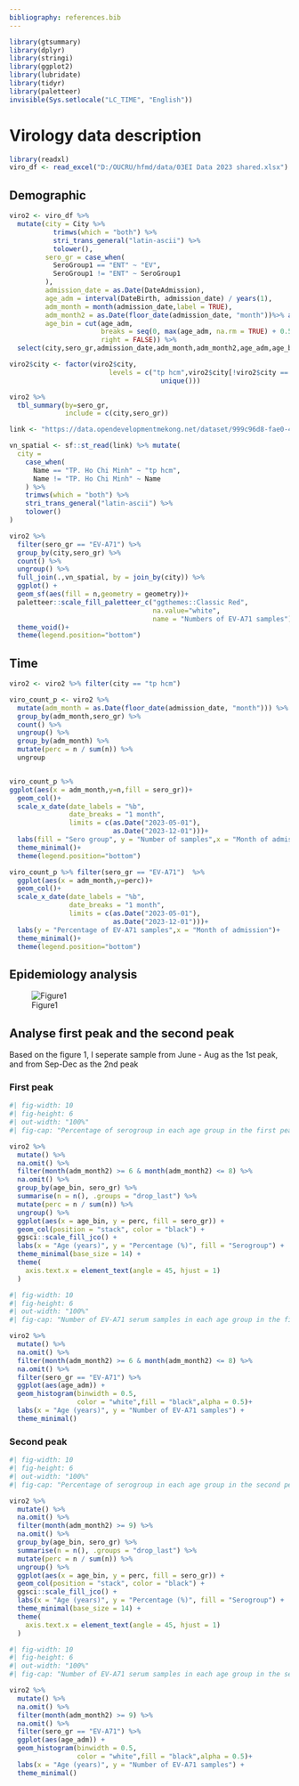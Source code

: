 ```yaml
---
bibliography: references.bib
---
```


```r
library(gtsummary)
library(dplyr)
library(stringi)
library(ggplot2)
library(lubridate)
library(tidyr)
library(paletteer)
invisible(Sys.setlocale("LC_TIME", "English"))
```


# Virology data description

```r
library(readxl)
viro_df <- read_excel("D:/OUCRU/hfmd/data/03EI Data 2023 shared.xlsx")
```

## Demographic

```r
viro2 <- viro_df %>% 
  mutate(city = City %>% 
           trimws(which = "both") %>% 
           stri_trans_general("latin-ascii") %>% 
           tolower(),
         sero_gr = case_when(
           SeroGroup1 == "ENT" ~ "EV",
           SeroGroup1 != "ENT" ~ SeroGroup1
         ),
         admission_date = as.Date(DateAdmission),
         age_adm = interval(DateBirth, admission_date) / years(1),
         adm_month = month(admission_date,label = TRUE),
         adm_month2 = as.Date(floor_date(admission_date, "month"))%>% as.character(),
         age_bin = cut(age_adm,
                       breaks = seq(0, max(age_adm, na.rm = TRUE) + 0.5, by = 0.5),
                       right = FALSE)) %>% 
  select(city,sero_gr,admission_date,adm_month,adm_month2,age_adm,age_bin,DateBirth)

viro2$city <- factor(viro2$city,
                         levels = c("tp hcm",viro2$city[!viro2$city == "tp hcm"] %>% 
                                      unique()))

viro2 %>% 
  tbl_summary(by=sero_gr,
              include = c(city,sero_gr))
```


```r
link <- "https://data.opendevelopmentmekong.net/dataset/999c96d8-fae0-4b82-9a2b-e481f6f50e12/resource/2818c2c5-e9c3-440b-a9b8-3029d7298065/download/diaphantinhenglish.geojson?fbclid=IwAR1coUVLkuEoJRsgaH81q6ocz1nVeGBirqpKRBN8WWxXQIJREUL1buFi1eE"

vn_spatial <- sf::st_read(link) %>% mutate(
  city = 
    case_when(
      Name == "TP. Ho Chi Minh" ~ "tp hcm",
      Name != "TP. Ho Chi Minh" ~ Name
    ) %>% 
    trimws(which = "both") %>% 
    stri_trans_general("latin-ascii") %>% 
    tolower()
)

viro2 %>% 
  filter(sero_gr == "EV-A71") %>% 
  group_by(city,sero_gr) %>% 
  count() %>% 
  ungroup() %>% 
  full_join(.,vn_spatial, by = join_by(city)) %>% 
  ggplot() + 
  geom_sf(aes(fill = n,geometry = geometry))+
  paletteer::scale_fill_paletteer_c("ggthemes::Classic Red",
                                    na.value="white",
                                    name = "Numbers of EV-A71 samples")+
  theme_void()+
  theme(legend.position="bottom")
```

## Time 

```r
viro2 <- viro2 %>% filter(city == "tp hcm")

viro_count_p <- viro2 %>% 
  mutate(adm_month = as.Date(floor_date(admission_date, "month"))) %>%
  group_by(adm_month,sero_gr) %>% 
  count() %>% 
  ungroup() %>% 
  group_by(adm_month) %>% 
  mutate(perc = n / sum(n)) %>% 
  ungroup


viro_count_p %>%
ggplot(aes(x = adm_month,y=n,fill = sero_gr))+
  geom_col()+
  scale_x_date(date_labels = "%b",
               date_breaks = "1 month",
               limits = c(as.Date("2023-05-01"),
                          as.Date("2023-12-01")))+
  labs(fill = "Sero group", y = "Number of samples",x = "Month of admission")+
  theme_minimal()+
  theme(legend.position="bottom")

viro_count_p %>% filter(sero_gr == "EV-A71")  %>% 
  ggplot(aes(x = adm_month,y=perc))+
  geom_col()+
  scale_x_date(date_labels = "%b",
               date_breaks = "1 month",
               limits = c(as.Date("2023-05-01"),
                          as.Date("2023-12-01")))+
  labs(y = "Percentage of EV-A71 samples",x = "Month of admission")+
  theme_minimal()+
  theme(legend.position="bottom")

```


## Epidemiology analysis

![Figure1](./fig_manu2_files/figure-html/unnamed-chunk-24-1.png)

## Analyse first peak and the second peak

Based on the figure 1, I seperate sample from June - Aug as the 1st peak, and from Sep-Dec as the 2nd peak

### First peak

```r
#| fig-width: 10
#| fig-height: 6 
#| out-width: "100%"
#| fig-cap: "Percentage of serogroup in each age group in the first peak"

viro2 %>%
  mutate() %>%
  na.omit() %>% 
  filter(month(adm_month2) >= 6 & month(adm_month2) <= 8) %>% 
  na.omit() %>%
  group_by(age_bin, sero_gr) %>%
  summarise(n = n(), .groups = "drop_last") %>%
  mutate(perc = n / sum(n)) %>%
  ungroup() %>%
  ggplot(aes(x = age_bin, y = perc, fill = sero_gr)) +
  geom_col(position = "stack", color = "black") +
  ggsci::scale_fill_jco() +
  labs(x = "Age (years)", y = "Percentage (%)", fill = "Serogroup") +
  theme_minimal(base_size = 14) +
  theme(
    axis.text.x = element_text(angle = 45, hjust = 1)
  )
```


```r
#| fig-width: 10
#| fig-height: 6 
#| out-width: "100%"
#| fig-cap: "Number of EV-A71 serum samples in each age group in the first peak"

viro2 %>%
  mutate() %>%
  na.omit() %>% 
  filter(month(adm_month2) >= 6 & month(adm_month2) <= 8) %>% 
  na.omit() %>%
  filter(sero_gr == "EV-A71") %>% 
  ggplot(aes(age_adm)) +
  geom_histogram(binwidth = 0.5,
                 color = "white",fill = "black",alpha = 0.5)+
  labs(x = "Age (years)", y = "Number of EV-A71 samples") +
  theme_minimal()
```

### Second peak

```r
#| fig-width: 10
#| fig-height: 6 
#| out-width: "100%"
#| fig-cap: "Percentage of serogroup in each age group in the second peak"

viro2 %>%
  mutate() %>%
  na.omit() %>% 
  filter(month(adm_month2) >= 9) %>% 
  na.omit() %>%
  group_by(age_bin, sero_gr) %>%
  summarise(n = n(), .groups = "drop_last") %>%
  mutate(perc = n / sum(n)) %>%
  ungroup() %>%
  ggplot(aes(x = age_bin, y = perc, fill = sero_gr)) +
  geom_col(position = "stack", color = "black") +
  ggsci::scale_fill_jco() +
  labs(x = "Age (years)", y = "Percentage (%)", fill = "Serogroup") +
  theme_minimal(base_size = 14) +
  theme(
    axis.text.x = element_text(angle = 45, hjust = 1)
  )
```

```r
#| fig-width: 10
#| fig-height: 6 
#| out-width: "100%"
#| fig-cap: "Number of EV-A71 serum samples in each age group in the second peak"

viro2 %>%
  mutate() %>%
  na.omit() %>% 
  filter(month(adm_month2) >= 9) %>% 
  na.omit() %>%
  filter(sero_gr == "EV-A71") %>% 
  ggplot(aes(age_adm)) +
  geom_histogram(binwidth = 0.5,
                 color = "white",fill = "black",alpha = 0.5)+
  labs(x = "Age (years)", y = "Number of EV-A71 samples") +
  theme_minimal()
```




